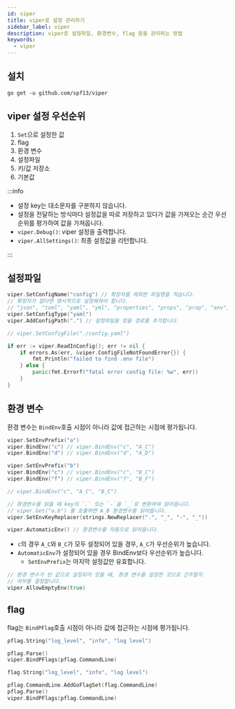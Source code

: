 ```yaml
---
id: viper
title: viper로 설정 관리하기
sidebar_label: viper
description: viper로 설정파일, 환경변수, flag 등을 관리하는 방법
keywords:
  - viper
---
```


## 설치

```shell
go get -u github.com/spf13/viper
```

## viper 설정 우선순위

1. `Set`으로 설정한 값
1. flag
1. 환경 변수
1. 설정파일
1. 키/값 저장소
1. 기본값

:::info

- 설정 key는 대소문자를 구분하지 않습니다.
- 설정을 전달하는 방식마다 설정값을 따로 저장하고 있다가 값을 가져오는 순간 우선순위를 평가하여 값을 가져옵니다.
- `viper.Debug()`: viper 설정을 출력합니다.
- `viper.AllSettings()`: 최종 설정값을 리턴합니다.

:::

## 설정파일

```go
viper.SetConfigName("config") // 확장자를 제외한 파일명을 적습니다.
// 확장자가 없다면 명시적으로 설정해줘야 합니다.
// "json", "toml", "yaml", "yml", "properties", "props", "prop", "env", "dotenv"
viper.SetConfigType("yaml")
viper.AddConfigPath(".") // 설정파일을 찾을 경로를 추가합니다.

// viper.SetConfigFile("./config.yaml")

if err := viper.ReadInConfig(); err != nil {
	if errors.As(err, &viper.ConfigFileNotFoundError{}) {
		fmt.Println("failed to find .env file")
	} else {
		panic(fmt.Errorf("fatal error config file: %w", err))
	}
}
```

## 환경 변수

환경 변수는 `BindEnv`호출 시점이 아니라 값에 접근하는 시점에 평가됩니다.

```go
viper.SetEnvPrefix("a")
viper.BindEnv("c") // viper.BindEnv("c", "A_C")
viper.BindEnv("d") // viper.BindEnv("d", "A_D")

viper.SetEnvPrefix("b")
viper.BindEnv("c") // viper.BindEnv("c", "B_C")
viper.BindEnv("f") // viper.BindEnv("f", "B_F")

// viper.BindEnv("c", "A_C", "B_C")
```

```go
// 환경변수를 읽을 때 key의 `.` 또는 `-`을 `_`로 변환하여 읽어옵니다.
// viper.Get("a.b") 를 호출하면 A_B 환경변수를 읽어옵니다.
viper.SetEnvKeyReplacer(strings.NewReplacer(".", "_", "-", "_"))
```

```go
viper.AutomaticEnv() // 환경변수를 자동으로 읽어옵니다.
```

- `c`의 경우 `A_C`와 `B_C`가 모두 설정되어 있을 경우, `A_C`가 우선순위가 높습니다.
- `AutomaticEnv`가 설정되어 있을 경우 BindEnv보다 우선순위가 높습니다.
  - `SetEnvPrefix`는 마지막 설정값만 유효합니다.

```go
// 환경 변수가 빈 값으로 설정되어 있을 때, 환경 변수를 설정한 것으로 간주할지
// 여부를 결정합니다.
viper.AllowEmptyEnv(true)
```

## flag

flag는 `BindPFlag`호출 시점이 아니라 값에 접근하는 시점에 평가됩니다.

```go
pflag.String("log_level", "info", "log level")

pflag.Parse()
viper.BindPFlags(pflag.CommandLine)
```

```go
flag.String("log_level", "info", "log level")

pflag.CommandLine.AddGoFlagSet(flag.CommandLine)
pflag.Parse()
viper.BindPFlags(pflag.CommandLine)
```
